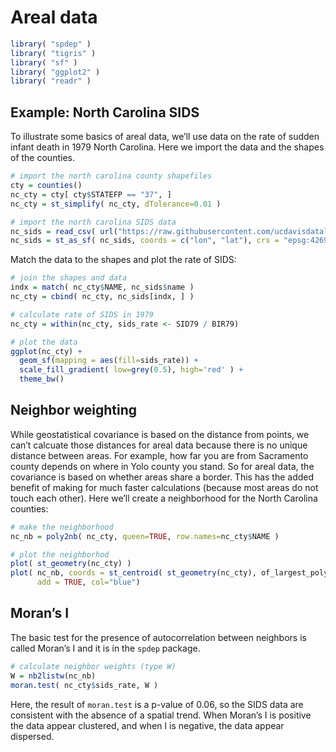 # Areal data

```r
library( "spdep" )
library( "tigris" )
library( "sf" )
library( "ggplot2" )
library( "readr" )
```

## Example: North Carolina SIDS
To illustrate some basics of areal data, we'll use data on the rate of sudden infant death in 1979 North Carolina. Here we import the data and the shapes of the counties.

```r
# import the north carolina county shapefiles
cty = counties()
nc_cty = cty[ cty$STATEFP == "37", ]
nc_cty = st_simplify( nc_cty, dTolerance=0.01 )

# import the north carolina SIDS data
nc_sids = read_csv( url("https://raw.githubusercontent.com/ucdavisdatalab/workshop-spatial-stats/master/data/nc_sids.csv") )
nc_sids = st_as_sf( nc_sids, coords = c("lon", "lat"), crs = "epsg:4269" )
```

Match the data to the shapes and plot the rate of SIDS:

```r
# join the shapes and data
indx = match( nc_cty$NAME, nc_sids$name )
nc_cty = cbind( nc_cty, nc_sids[indx, ] )

# calculate rate of SIDS in 1979
nc_cty = within(nc_cty, sids_rate <- SID79 / BIR79)

# plot the data
ggplot(nc_cty) +
  geom_sf(mapping = aes(fill=sids_rate)) +
  scale_fill_gradient( low=grey(0.5), high='red' ) +
  theme_bw()
```

## Neighbor weighting
While geostatistical covariance is based on the distance from points, we can't calcuate those distances for areal data because there is no unique distance between areas. For example, how far you are from Sacramento county depends on where in Yolo county you stand. So for areal data, the covariance is based on whether areas share a border. This has the added benefit of making for much faster calculations (because most areas do not touch each other). Here we'll create a neighborhood for the North Carolina counties:

```r
# make the neighborhood
nc_nb = poly2nb( nc_cty, queen=TRUE, row.names=nc_cty$NAME )

# plot the neighborhod
plot( st_geometry(nc_cty) )
plot( nc_nb, coords = st_centroid( st_geometry(nc_cty), of_largest_polygon ),
      add = TRUE, col="blue")
```


## Moran's I
The basic test for the presence of autocorrelation between neighbors is called Moran's I and it is in the `spdep` package.

```r
# calculate neighbor weights (type W)
W = nb2listw(nc_nb)
moran.test( nc_cty$sids_rate, W )
```


Here, the result of `moran.test` is a p-value of 0.06, so the SIDS data are consistent with the absence of a spatial trend. When Moran's I is positive the data appear clustered, and when I is negative, the data appear dispersed.